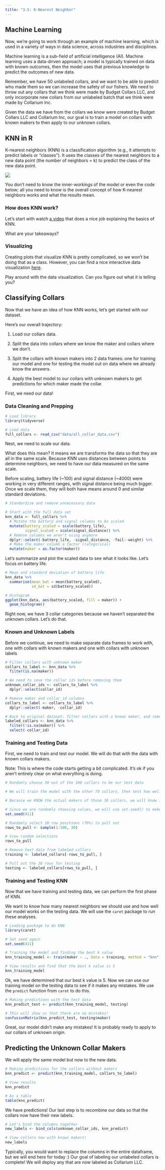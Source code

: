 ```yaml
---
title: "3.5: K-Nearest Neighbor"
---
```


## Machine Learning

Now, we're going to work through an example of machine learning, which is used in a variety of ways in data science, across industries and disciplines.

Machine learning is a sub-field of artificial intelligence (AI). Machine learning uses a data-driven approach; a model is typically trained on data with known outcomes, then the model uses that previous knowledge to predict the outcomes of new data.

Remember, we have 50 unlabeled collars, and we want to be able to predict who made them so we can increase the safety of our fishers. We need to throw out any collars that we think were made by Budget Collars LLC, and only incorporate new collars from our unlabeled batch that we think were made by Collarium Inc.

Given the data we have from the collars we know were created by Budget Collars LLC and Collarium Inc, our goal is to train a model on collars with known makers to then apply to our unknown collars.

## KNN in R

K-nearest neighbors (KNN) is a classification algorithm (e.g., it attempts to predict labels or "classes"). It uses the classes of the nearest neighbors to a new data point (the number of neighbors = k) to predict the class of the new data point.

![](assets/nearest_neighbor.png)

You don't need to know the inner-workings of the model or even the code below; all you need to know is the overall concept of how K-nearest neighbors works and what the results mean.

### How does KNN work?

Let's start with watch [a video](https://www.youtube.com/watch?v=MDniRwXizWo&ab_channel=AugmentedStartups) that does a nice job explaining the basics of KNN.

What are your takeaways?

### Visualizing

Creating plots that visualize KNN is pretty complicated, so we won't be doing that as a class. However, you can find a nice interactive data visualization [here](http://vision.stanford.edu/teaching/cs231n-demos/knn/).

Play around with the data visualization. Can you figure out what it is telling you?

## Classifying Collars

Now that we have an idea of how KNN works, let's get started with our dataset.

Here's our overall trajectory:

1.  Load our collars data.

2.  Split the data into collars where we know the maker and collars where we don't.

3.  Split the collars with known makers into 2 data frames: one for training our model and one for testing the model out on data where we already know the answers.

4.  Apply the best model to our collars with unknown makers to get predictions for which maker made the collar.

First, we need our data!

### Data Cleaning and Prepping

```r
# Load library
library(tidyverse)

# Load data
full_collars <- read_csv("data/all_collar_data.csv")
```

Next, we need to scale our data.

What does this mean? It means we are transforms the data so that they are all in the same scale. Because KNN uses distances between points to determine neighbors, we need to have our data measured on the same scale.

Before scaling, battery life (\~100) and signal distance (\~4000) were working in very different ranges, with signal distance being much bigger. Once we scale them, they will both have means around 0 and similar standard deviations.

```r
# Standardize and remove unnecessary data

# Start with the full data set
knn_data <- full_collars %>%
  # Mutate the battery and signal columns to be scaled
  mutate(battery_scaled = scale(battery_life),
         signal_scaled = scale(signal_distance)) %>%
  # Remove columns we aren't using anymore
  dplyr::select(-battery_life, -signal_distance, -fail:-weight) %>% 
  # Make the maker column a factor (categorical)
  mutate(maker = as.factor(maker))

```

Let's summarize and plot the scaled data to see what it looks like. Let's focus on battery life.

```r
# Mean and standard deviation of battery life
knn_data %>% 
  summarise(mean_bat = mean(battery_scaled),
            sd_bat = sd(battery_scaled))

# Histogram
ggplot(knn_data, aes(battery_scaled, fill = maker)) +
  geom_histogram()
```

Right now, we have 3 collar categories because we haven't separated the unknown collars. Let's do that.

### Known and Unknown Labels

Before we continue, we need to make separate data frames to work with, one with collars with known makers and one with collars with unknown labels

```r
# Filter collars with unknown maker
collars_to_label <- knn_data %>%
  filter(is.na(maker))

# We need to save the collar ids before removing them
unknown_collar_ids <- collars_to_label %>% 
  dplyr::select(collar_id)

# Remove maker and collar_id columns
collars_to_label <- collars_to_label %>% 
  dplyr::select(-maker, -collar_id)

# Back to original dataset: filter collars with a known maker, and remove collar_id
labeled_collars <- knn_data %>%
  filter(!is.na(maker)) %>% 
  select(-collar_id)

```

### Training and Testing Data

First, we need to train and test our model. We will do that with the data with known collars makers.

Note: This is where the code starts getting a bit complicated. It's ok if you aren't entirely clear on what everything is doing.

```r
# Randomly choose 30 out of the 100 collars to be our test data

# We will train the model with the other 70 collars, then test how well that model does using the 30 collars we held back

# Because we KNOW the actual makers of those 30 collars, we will know if our model made any mistakes

# Since we are randomly choosing values, we will use set.seed() to make sure everyone in class is getting the same random values
set.seed(411)

# Randomly select 30 row positions (70%) to pull out
rows_to_pull <- sample(1:100, 30)

# View random selections
rows_to_pull

# Remove test data from labeled collars
training <- labeled_collars[-rows_to_pull, ] 

# Pull out the 30 rows for testing
testing <- labeled_collars[rows_to_pull, ] 

```

### Training and Testing KNN

Now that we have training and testing data, we can perform the first phase of KNN.

We want to know how many nearest neighbors we should use and how well our model works on the testing data. We will use the `caret` package to run these analyses.

```r
# Loading package to do KNN
library(caret)

# Set seed again
set.seed(411)

# Training the model and finding the best k value
knn_training_model <- train(maker ~ ., data = training, method = "knn")

# View results and find that the best k value is 5
knn_training_model
```

Ok, we have determined that our best k value is 5. Now we can use our training model on the testing data to see if it makes any mistakes. We use the `predict` function from `caret` to do this.

```r
# Making predictions with the test data
knn_predict_test <- predict(knn_training_model, testing)

# This will show us that there are no mistakes!
confusionMatrix(knn_predict_test, testing$maker) 
```

Great, our model didn't make any mistakes! It is probably ready to apply to our collars of unknown origin.

## Predicting the Unknown Collar Makers

We will apply the same model but now to the new data.

```r
# Making predictions for the collars without makers
knn_predict <- predict(knn_training_model, collars_to_label)

# View results
knn_predict

# As a table
table(knn_predict)
```

We have predictions! Our last step is to recombine our data so that the collars now have their new labels.

```r
# Let's bind the columns together
new_labels <- bind_cols(unknown_collar_ids, knn_predict)

# View collars now with known makers!
new_labels
```

Typically, you would want to replace the columns in the entire dataframe, but we will end here for today :) Our goal of labeling our unlabeled collars is complete! We will deploy any that are now labeled as Collarium LLC.
